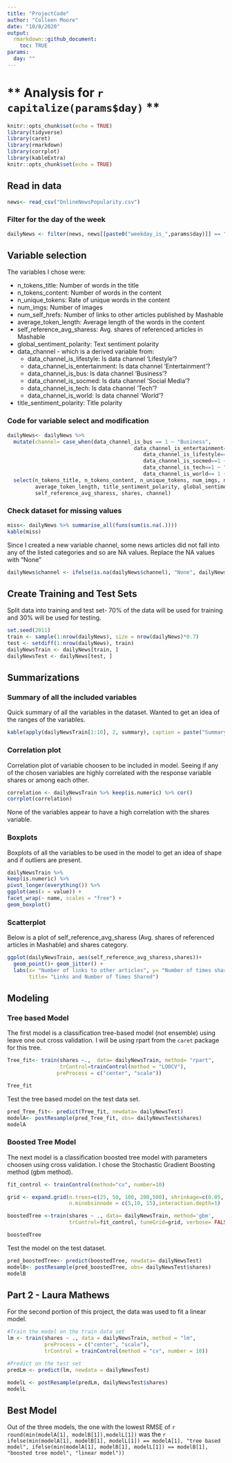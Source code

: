 ```yaml
---
title: "ProjectCode"
author: "Colleen Moore"
date: "10/8/2020"
output:
  rmarkdown::github_document:
    toc: TRUE
params:
  day: ""
---
```

# ** Analysis for `r capitalize(params$day) ` **

```r
knitr::opts_chunk$set(echo = TRUE)
library(tidyverse)
library(caret)
library(rmarkdown)
library(corrplot)
library(kableExtra)
knitr::opts_chunk$set(echo = TRUE)
```

## Read in data
```r
news<- read_csv("OnlineNewsPopularity.csv")
```


### Filter for the day of the week
```r
dailyNews <- filter(news, news[[paste0("weekday_is_",params$day)]] == "1")
```


## Variable selection 
The variables I chose were:

* n_tokens_title: Number of words in the title    
* n_tokens_content: Number of words in the content    
* n_unique_tokens: Rate of unique words in the content    
* num_imgs: Number of images     
* num_self_hrefs: Number of links to other articles published by Mashable   
* average_token_length: Average length of the words in the content  
* self_reference_avg_sharess: Avg. shares of referenced articles in Mashable 
* global_sentiment_polarity: Text sentiment polarity
* data_channel - which is  a derived variable from:
    + data_channel_is_lifestyle: Is data channel 'Lifestyle'? 
    + data_channel_is_entertainment: Is data channel 'Entertainment'? 
    + data_channel_is_bus: Is data channel 'Business'? 
    + data_channel_is_socmed: Is data channel 'Social Media'? 
    + data_channel_is_tech: Is data channel 'Tech'? 
    + data_channel_is_world: Is data channel 'World'? 
* title_sentiment_polarity: Title polarity 

### Code for variable select and modification
```r
dailyNews<- dailyNews %>% 
  mutate(channel= case_when(data_channel_is_bus == 1 ~ "Business",
                                         data_channel_is_entertainment==1 ~"Entertainment",
                                            data_channel_is_lifestyle== 1 ~ "Lifesytle",
                                            data_channel_is_socmed==1 ~ "SocialMedia",
                                            data_channel_is_tech==1 ~ "Tech",
                                            data_channel_is_world== 1 ~ "World")) %>% 
  select(n_tokens_title, n_tokens_content, n_unique_tokens, num_imgs, num_self_hrefs, 
         average_token_length, title_sentiment_polarity, global_sentiment_polarity,
         self_reference_avg_sharess, shares, channel)
```

### Check dataset for missing values
```r
miss<- dailyNews %>% summarise_all(funs(sum(is.na(.))))
kable(miss)
```

Since I created a new variable channel, some news articles did not fall into any of the listed categories and so are NA values. Replace the NA values with "None"

```r
dailyNews$channel <- ifelse(is.na(dailyNews$channel), "None", dailyNews$channel)
```

##  Create Training and Test Sets

Split data into training and test set- 70% of the data will be used for training and 30% will be used for testing. 

```r
set.seed(2011)
train <- sample(1:nrow(dailyNews), size = nrow(dailyNews)*0.7)
test <- setdiff(1:nrow(dailyNews), train)
dailyNewsTrain <- dailyNews[train, ]
dailyNewsTest <- dailyNews[test, ]
```

## Summarizations

### Summary of all the included variables 

Quick summary of all the variables in the dataset. Wanted to get an idea of the ranges of the variables. 

```r
kable(apply(dailyNewsTrain[1:10], 2, summary), caption = paste("Summary of Variables"), digits= 1)
```

### Correlation plot

Correlation plot of variable choosen to be included in model. Seeing if any of the chosen variables are highly correlated with the response variable shares or among each other. 

```r
correlation <- dailyNewsTrain %>% keep(is.numeric) %>% cor()
corrplot(correlation)
```

None of the variables appear to have a high correlation with the shares variable. 

### Boxplots 

Boxplots of all the variables to be used in the model to get an idea of shape and if outliers are present. 
```r
dailyNewsTrain %>%
keep(is.numeric) %>%
pivot_longer(everything()) %>%
ggplot(aes(x = value)) +
facet_wrap(~ name, scales = "free") +
geom_boxplot()
```

### Scatterplot 

Below is a plot of self_reference_avg_sharess (Avg. shares of referenced articles in Mashable) and shares category.  
```r
ggplot(dailyNewsTrain, aes(self_reference_avg_sharess,shares))+ 
  geom_point()+ geom_jitter() + 
  labs(x= "Number of links to other articles", y= "Number of times shared category", 
       title= "Links and Number of Times Shared")
```


## Modeling

### Tree based Model
The first model is a classification tree-based model (not ensemble) using leave one out cross validation. I will be using rpart from the `caret` package for this tree. 

```r

Tree_fit<- train(shares ~.,  data= dailyNewsTrain, method= "rpart",
                 trControl=trainControl(method = "LOOCV"),
                preProcess = c("center", "scale"))

Tree_fit
```

Test the tree based model on the test data set. 

```r
pred_Tree_fit<- predict(Tree_fit, newdata= dailyNewsTest)
modelA<- postResample(pred_Tree_fit, obs= dailyNewsTest$shares)
modelA
```

### Boosted Tree Model
The next model is a classification boosted tree model with parameters choosen using cross validation.  I chose the Stochastic Gradient Boosting method (gbm method).

```r
fit_control <- trainControl(method="cv", number=10)

grid <- expand.grid(n.trees=c(25, 50, 100, 200,500), shrinkage=c(0.05, 0.1, 0.15),
                    n.minobsinnode = c(5,10, 15),interaction.depth=1)

boostedTree <-train(shares ~ ., data= dailyNewsTrain, method='gbm',
                    trControl=fit_control, tuneGrid=grid, verbose= FALSE)

boostedTree
```

Test the model on the test dataset. 

```r
pred_boostedTree<- predict(boostedTree, newdata= dailyNewsTest)
modelB<- postResample(pred_boostedTree, obs= dailyNewsTest$shares)
modelB
```

## Part 2 - Laura Mathews

For the second portion of this project, the data was used to fit a linear model.

```r
#Train the model on the train data set
lm <- train(shares ~ ., data = dailyNewsTrain, method = "lm",
            preProcess = c("center", "scale"),
            trControl = trainControl(method = "cv", number = 10))

#Predict on the test set
predLm <- predict(lm, newdata = dailyNewsTest)

modelL <- postResample(predLm, dailyNewsTest$shares)
modelL

```



## Best Model
Out of the three models, the one with the lowest RMSE of  `r  round(min(modelA[1], modelB[1]),modelL[1])` was the `r ifelse(min(modelA[1], modelB[1], modelL[1]) == modelA[1], "tree based model", ifelse(min(modelA[1], modelB[1], modelL[1]) == modelB[1], "boosted tree model", "linear model"))`
















